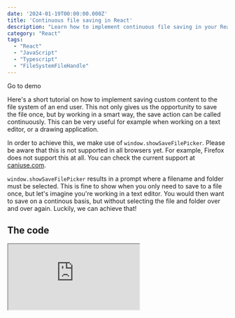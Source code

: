 ```yaml
---
date: '2024-01-19T00:00:00.000Z'
title: 'Continuous file saving in React'
description: "Learn how to implement continuous file saving in your React applications using FileSystemFileHandle"
category: "React"
tags:
  - "React"
  - "JavaScript"
  - "Typescript"
  - "FileSystemFileHandle"
---
```


<DemoButton to="https://continuous-saving-file-browser.stackblitz.io">Go to demo</DemoButton>

Here's a short tutorial on how to implement saving custom content to the file system of an end user. This not only gives us the opportunity to save the file once, but by working in a smart way, the save action can be called continuously. 
This can be very useful for example when working on a text editor, or a drawing application.

In order to achieve this, we make use of `window.showSaveFilePicker`. Please be aware that this is not supported in all browsers yet. For example, Firefox does not support this at all. You can check the current support at <a href="https://caniuse.com/mdn-api_window_showsavefilepicker" target="_blank" rel="noopener noreferrer">caniuse.com</a>.

`window.showSaveFilePicker` results in a prompt where a filename and folder must be selected. This is fine to show when you only need to save to a file once, but let's imagine you're working in a text editor. You would then want to save on a continous basis, but without selecting the file and folder over and over again. Luckily, we can achieve that!

## The code

<div className="breakout">
  <iframe 
    src="https://stackblitz.com/edit/continuous-saving-file-browser?embed=1&file=src%2FApp.tsx"
    style={{
      width: '100%',
      height: '500px',
      border: 0,
      borderRadius: '4px',
      overflow: 'hidden'
    }}
  />
</div>

The magic is in caching the return value from `window.showSaveFilePicker`. Sometimes the solution can be so simple! You can cache it by storing it in React state, or in a React Ref, a custom `window` property, anything that remains stored for the current browser session.

In the demo I implemented a button to save the file, but `Ctrl+S` or `Cmd+S` also works. They both call the same `saveToFile` function. The cool thing is, this function can also be called by using a `setInterval` to implement an autosave feature!

Please have a look at the demo to see how it works in a browser.

<DemoButton to="https://continuous-saving-file-browser.stackblitz.io">Go to demo</DemoButton>

Cheers!